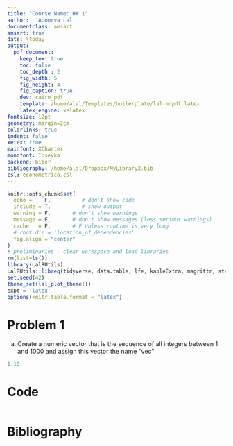 ```yaml
---
title: "Course Name: HW 1"
author:  'Apoorva Lal'
documentclass: amsart
amsart: true
date: \today
output:
  pdf_document:
    keep_tex: true
    toc: false
    toc_depth : 2
    fig_width: 5
    fig_height: 4
    fig_caption: true
    dev: cairo_pdf
    template: /home/alal/Templates/boilerplate/lal-mdpdf.latex
    latex_engine: xelatex
fontsize: 12pt
geometry: margin=2cm
colorlinks: true
indent: false
xetex: true
mainfont: XCharter
monofont: Iosevka
backend: biber
bibliography: /home/alal/Dropbox/MyLibrary2.bib
csl: econometrica.csl
---
```


```r
knitr::opts_chunk$set(
  echo =    F,          # don't show code
  include = T,          # show output
  warning = F,       # don't show warnings
  message = F,       # don't show messages (less serious warnings)
  cache   = F,       # F unless runtime is very long
  # root.dir = 'location_of_dependencies'
  fig.align = "center"
)
# preliminaries - clear workspace and load libraries
rm(list=ls())
library(LalRUtils)
LalRUtils::libreq(tidyverse, data.table, lfe, kableExtra, magrittr, stargazer, rio, broom)
set.seed(42)
theme_set(lal_plot_theme())
expt = 'latex'
options(knitr.table.format = "latex")
```

# Problem 1

a) Create a numeric vector that is the sequence of all integers
between 1 and 1000 and assign this vector the name "vec"

```r
1:10
```

# Code
```r
```

# Bibliography
